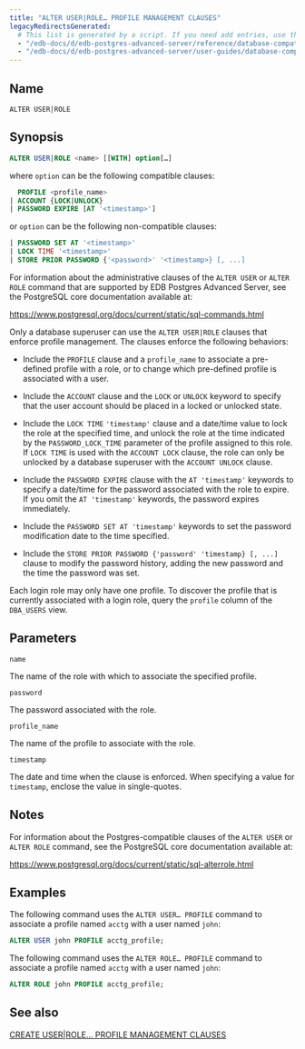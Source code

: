 ```yaml
---
title: "ALTER USER|ROLE… PROFILE MANAGEMENT CLAUSES"
legacyRedirectsGenerated:
  # This list is generated by a script. If you need add entries, use the `legacyRedirects` key.
  - "/edb-docs/d/edb-postgres-advanced-server/reference/database-compatibility-for-oracle-developers-reference-guide/9.6/Database_Compatibility_for_Oracle_Developers_Reference_Guide.1.030.html"
  - "/edb-docs/d/edb-postgres-advanced-server/user-guides/database-compatibility-for-oracle-developers-guide/9.5/Database_Compatibility_for_Oracle_Developers_Guide.1.060.html"
---
```


<div id="alter_user_role_profile_management_clauses" class="registered_link"></div>

## Name

`ALTER USER|ROLE`

## Synopsis

```sql
ALTER USER|ROLE <name> [[WITH] option[…]
```

where `option` can be the following compatible clauses:

```sql
  PROFILE <profile_name>
| ACCOUNT {LOCK|UNLOCK}
| PASSWORD EXPIRE [AT '<timestamp>']
```

or `option` can be the following non-compatible clauses:

```sql
| PASSWORD SET AT '<timestamp>'
| LOCK TIME '<timestamp>'
| STORE PRIOR PASSWORD {'<password>' '<timestamp>} [, ...]
```

For information about the administrative clauses of the `ALTER USER` or `ALTER ROLE` command that are supported by EDB Postgres Advanced Server, see the PostgreSQL core documentation available at:

<https://www.postgresql.org/docs/current/static/sql-commands.html>

Only a database superuser can use the `ALTER USER|ROLE` clauses that enforce profile management. The clauses enforce the following behaviors:

-   Include the `PROFILE` clause and a `profile_name` to associate a pre-defined profile with a role, or to change which pre-defined profile is associated with a user.

-   Include the `ACCOUNT` clause and the `LOCK` or `UNLOCK` keyword to specify that the user account should be placed in a locked or unlocked state.

-   Include the `LOCK TIME` `'timestamp'` clause and a date/time value to lock the role at the specified time, and unlock the role at the time indicated by the `PASSWORD_LOCK_TIME` parameter of the profile assigned to this role. If `LOCK TIME` is used with the `ACCOUNT LOCK` clause, the role can only be unlocked by a database superuser with the `ACCOUNT UNLOCK` clause.

-   Include the `PASSWORD EXPIRE` clause with the `AT 'timestamp'` keywords to specify a date/time for the password associated with the role to expire. If you omit the `AT 'timestamp'` keywords, the password expires immediately.

-   Include the `PASSWORD SET AT 'timestamp'` keywords to set the password modification date to the time specified.

-   Include the `STORE PRIOR PASSWORD {'password' 'timestamp} [, ...]` clause to modify the password history, adding the new password and the time the password was set.

Each login role may only have one profile. To discover the profile that is currently associated with a login role, query the `profile` column of the `DBA_USERS` view.

## Parameters

`name`

 The name of the role with which to associate the specified profile.

`password`

 The password associated with the role.

`profile_name`

 The name of the profile to associate with the role.

`timestamp`

 The date and time when the clause is enforced. When specifying a value for `timestamp`, enclose the value in single-quotes.

## Notes

For information about the Postgres-compatible clauses of the `ALTER USER` or `ALTER ROLE` command, see the PostgreSQL core documentation available at:

<https://www.postgresql.org/docs/current/static/sql-alterrole.html>

## Examples

The following command uses the `ALTER USER… PROFILE` command to associate a profile named `acctg` with a user named `john`:

```sql
ALTER USER john PROFILE acctg_profile;
```

The following command uses the `ALTER ROLE… PROFILE` command to associate a profile named `acctg` with a user named `john`:

```sql
ALTER ROLE john PROFILE acctg_profile;
```

## See also

[CREATE USER|ROLE… PROFILE MANAGEMENT CLAUSES](42_create_user_role_profile_management_clauses/#create_user_role_profile_management_clauses)
